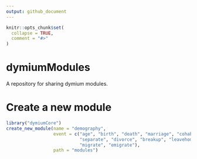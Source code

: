 ```yaml
---
output: github_document
---
```


<!-- README.md is generated from README.Rmd. Please edit that file -->

```r
knitr::opts_chunk$set(
  collapse = TRUE,
  comment = "#>"
)
```

# dymiumModules

<!-- badges: start -->
<!-- badges: end -->

A repository for sharing dymium modules.

# Create a new module

```r
library("dymiumCore")
create_new_module(name = "demography", 
                  event = c("age", "birth", "death", "marriage", "cohabit",
                            "separate", "divorce", "breakup", "leavehome", 
                            "migrate", "emigrate"), 
                  path = "modules")
```